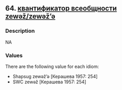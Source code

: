 ## 64. <a href =  'https://agricolamz.github.io/The_Circassian_Isoglosses_Database/64.html'>квантификатор всеобщности zewəž/zewəž'ə</a>
### Description

NA


### Values
There are the following value for each idiom:

* Shapsug zewəž'ə [Керашева 1957: 254]
* SWC zewəž [Керашева 1957: 254]

